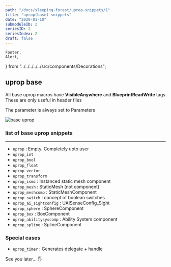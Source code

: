 ```yaml
---
path: "/docs/sleeping-forest/uprop-snippets/1"
title: "uprop(base) snippets"
date: "2020-01-10"
submoduleID: 2
seriesID: 2
seriesIndex: 2
draft: false
---
```


	Footer,
	Alert,
} from "../../../../../src/components/Decorations";

## uprop base

All base uprop macros have **VisibleAnywhere** and **BlueprintReadWrite** tags
These are only useful in header files

The parameter is always set to Parameters

![base uprop](../../../../images/DaedalusAPI/introduction-module/007.gif)

### list of base uprop snippets

---

- `uprop` : Empty. Completely upto user
- `uprop_int`
- `uprop_bool`
- `uprop_float`
- `uprop_vector`
- `uprop_transform`
- `uprop_ismc` : Instanced static mesh component
- `uprop_mesh` : StaticMesh (not component)
- `uprop_meshcomp` : StaticMeshComponent
- `uprop_switch` : concept of boolean switches
- `uprop_ai_sightconfig` : UAISenseConfig_Sight
- `uprop_sphere` : SphereComponent
- `uprop_box` : BoxComponent
- `uprop_abilitysyscomp` : Ability System component
- `uprop_spline` : SplineComponent

### Special cases

- `uprop_timer` : Generates delegate + handle

See you later... 🖐
